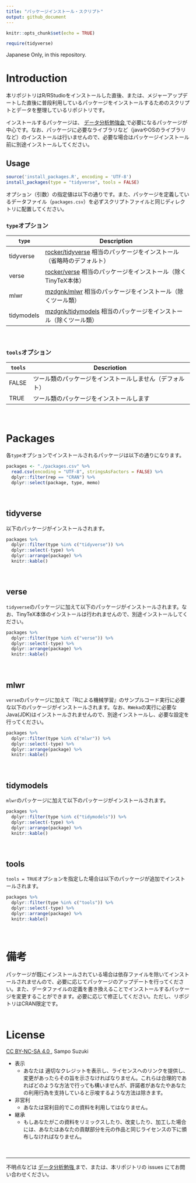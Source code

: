 ```yaml
---
title: "パッケージインストール・スクリプト"
output: github_document
---
```


```r
knitr::opts_chunk$set(echo = TRUE)

require(tidyverse)
```


Japanese Only, in this repository. 


# Introduction
本リポジトリはR/RStudioをインストールした直後、または、メジャーアップデートした直後に普段利用しているパッケージをインストールするためのスクリプトとデータを整理しているリポジトリです。  

インストールするパッケージは、 [データ分析勉強会 <i class="fa fa-external-link"></i>](https://sites.google.com/site/kantometrics/home){target="_blank" title="Google site"} で必要になるパッケージが中心です。なお、パッケージに必要なライブラリなど（javaやOSのライブラリなど）のインストールは行いませんので、必要な場合はパッケージインストール前に別途インストールしてください。  


## Usage
```r
source('install_packages.R', encoding = 'UTF-8')
install_packages(type = "tidyverse", tools = FALSE)
```

オプション（引数）の指定値は以下の通りです。また、パッケージを定義しているデータファイル（`packages.csv`）を必ずスクリプトファイルと同じディレクトリに配置してください。
　  


### `type`オプション

`type`     | Description
-----------|--------------------------------------------------------------------
tidyverse  | [rocker/tidyverse](https://hub.docker.com/r/rocker/tidyverse){target="_blank" title="DockerHub"} 相当のパッケージをインストール（省略時のデフォルト）
verse      | [rocker/verse](https://hub.docker.com/r/rocker/verse){target="_blank" title="DockerHub"} 相当のパッケージをインストール（除くTinyTeX本体）
mlwr       | [mzdgnk/mlwr](https://hub.docker.com/r/mzdgnk/mlwr){target="_blank" title="DockerHub"} 相当のパッケージをインストール（除くツール類）
tidymodels | [mzdgnk/tidymodels](https://hub.docker.com/r/mzdgnk/tidymodels){target="_blank" title="DockerHub"} 相当のパッケージをインストール（除くツール類）

　  

### `tools`オプション

`tools`    | Descriotion　  
-----------|--------------------------------------------------------------------
FALSE      | ツール類のパッケージをインストールしません（デフォルト）
TRUE       | ツール類のパッケージをインストールします

　  

# Packages
各`type`オプションでインストールされるパッケージは以下の通りになります。
```r
packages <- "./packages.csv" %>% 
  read.csv(encoding = "UTF-8", stringsAsFactors = FALSE) %>% 
  dplyr::filter(rep == "CRAN") %>% 
  dplyr::select(package, type, memo) 
```

　  

## tidyverse
以下のパッケージがインストールされます。
```r
packages %>% 
  dplyr::filter(type %in% c("tidyverse")) %>% 
  dplyr::select(-type) %>% 
  dplyr::arrange(package) %>% 
  knitr::kable()
```

　  

## verse
`tidyverse`のパッケージに加えて以下のパッケージがインストールされます。なお、TinyTeX本体のインストールは行われませんので、別途インストールしてください。
```r
packages %>% 
  dplyr::filter(type %in% c("verse")) %>% 
  dplyr::select(-type) %>% 
  dplyr::arrange(package) %>% 
  knitr::kable()
```

　  

## mlwr
`verse`のパッケージに加えて『Rによる機械学習』のサンプルコード実行に必要な以下のパッケージがインストールされます。なお、`RWeka`の実行に必要なJava(JDK)はインストールされませんので、別途インストールし、必要な設定を行ってください。
```r
packages %>% 
  dplyr::filter(type %in% c("mlwr")) %>% 
  dplyr::select(-type) %>% 
  dplyr::arrange(package) %>% 
  knitr::kable()
```

　  

## tidymodels
`mlwr`のパッケージに加えて以下のパッケージがインストールされます。
```r
packages %>% 
  dplyr::filter(type %in% c("tidymodels")) %>% 
  dplyr::select(-type) %>% 
  dplyr::arrange(package) %>% 
  knitr::kable()
```

　  

## tools
`tools = TRUE`オプションを指定した場合は以下のパッケージが追加でインストールされます。
```r
packages %>% 
  dplyr::filter(type %in% c("tools")) %>% 
  dplyr::select(-type) %>% 
  dplyr::arrange(package) %>% 
  knitr::kable()
```

　  

# 備考
パッケージが既にインストールされている場合は依存ファイルを除いてインストールされませんので、必要に応じてパッケージのアップデートを行ってください。また、データファイルの定義を書き換えることでインストールするパッケージを変更することができます。必要に応じて修正してください。ただし、リポジトリはCRAN限定です。  
　  

# License
[CC BY-NC-SA 4.0 <i class="fa fa-external-link"></i>](https://creativecommons.org/licenses/by-nc-sa/4.0/deed.ja){target="_blank" title="ライセンスの要約"} , Sampo Suzuki

* 表示
    * あなたは 適切なクレジットを表示し、ライセンスへのリンクを提供し、変更があったらその旨を示さなければなりません。これらは合理的であればどのような方法で行っても構いませんが、許諾者があなたやあなたの利用行為を支持していると示唆するような方法は除きます。
* 非営利
    * あなたは営利目的でこの資料を利用してはなりません。
* 継承
    * もしあなたがこの資料をリミックスしたり、改変したり、加工した場合には、あなたはあなたの貢献部分を元の作品と同じライセンスの下に頒布しなければなりません。

　  

---
不明点などは [データ分析勉強 <i class="fa fa-external-link"></i>](https://sites.google.com/site/kantometrics/home){target="_blank" title="Google site"} まで、または、本リポジトリの issues にてお問い合わせください。